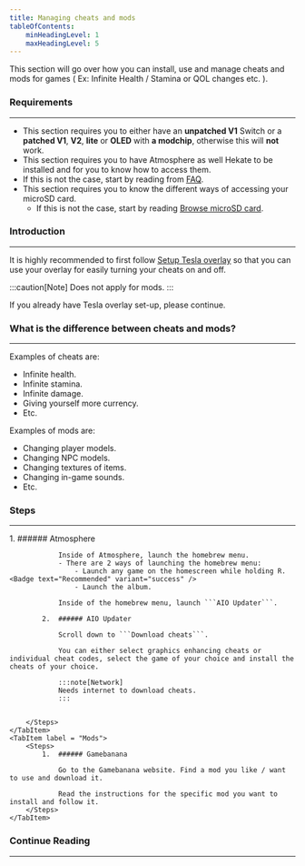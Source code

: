 ```yaml
---
title: Managing cheats and mods
tableOfContents:
    minHeadingLevel: 1
    maxHeadingLevel: 5
---
```



This section will go over how you can install, use and manage cheats and mods for games ( Ex: Infinite Health / Stamina or QOL changes etc. ).

### Requirements

---

- This section requires you to either have an **unpatched V1** Switch or a **patched V1**, **V2**, **lite** or **OLED** with **a modchip**, otherwise this will **not** work.
- This section requires you to have Atmosphere as well Hekate to be installed and for you to know how to access them.
- If this is not the case, start by reading from <u>[FAQ](/introduction/faq/)</u>.
- This section requires you to know the different ways of accessing your microSD card.
  - If this is not the case, start by reading <u>[Browse microSD card](/important/browse/)</u>.

### Introduction

---

It is highly recommended to first follow <u>[Setup Tesla overlay](/miscellaneous/tesla/)</u> so that you can use your overlay for easily turning your cheats on and off.

:::caution[Note]
Does not apply for mods.
:::

If you already have Tesla overlay set-up, please continue.

### What is the difference between cheats and mods?

---

Examples of cheats are:

- Infinite health.
- Infinite stamina.
- Infinite damage.
- Giving yourself more currency.
- Etc.

Examples of mods are:

- Changing player models.
- Changing NPC models.
- Changing textures of items.
- Changing in-game sounds.
- Etc.

### Steps

---

<Tabs>
    <TabItem label = "Cheats">
        <Steps>
            1.  ###### Atmosphere

                Inside of Atmosphere, launch the homebrew menu.
                - There are 2 ways of launching the homebrew menu:
                    - Launch any game on the homescreen while holding R. <Badge text="Recommended" variant="success" />
                    - Launch the album.

                Inside of the homebrew menu, launch ```AIO Updater```.

            2.  ###### AIO Updater

                Scroll down to ```Download cheats```.

                You can either select graphics enhancing cheats or individual cheat codes, select the game of your choice and install the cheats of your choice.

                :::note[Network]
                Needs internet to download cheats.
                :::


        </Steps>
    </TabItem>
    <TabItem label = "Mods">
        <Steps>
            1.  ###### Gamebanana

                Go to the Gamebanana website. Find a mod you like / want to use and download it.

                Read the instructions for the specific mod you want to install and follow it.
        </Steps>
    </TabItem>
</Tabs>

### Continue Reading

---